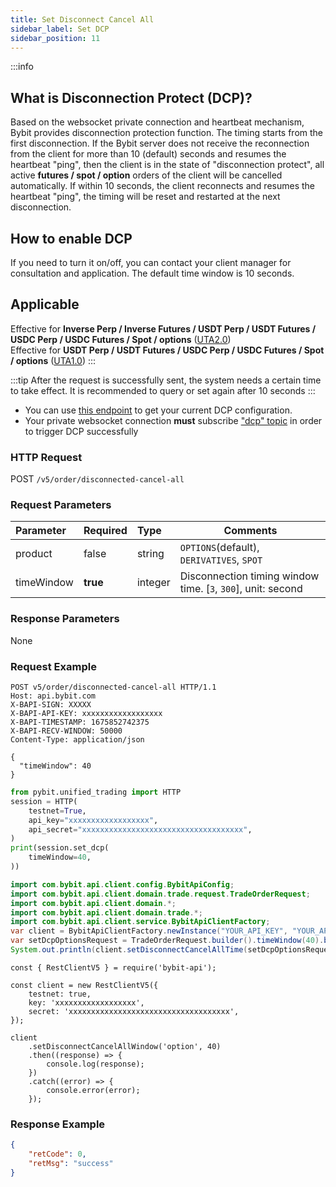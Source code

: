 ```yaml
---
title: Set Disconnect Cancel All
sidebar_label: Set DCP
sidebar_position: 11
---
```


:::info
## What is Disconnection Protect (DCP)?
Based on the websocket private connection and heartbeat mechanism, Bybit provides disconnection protection function. The
timing starts from the first disconnection. If the Bybit server does not receive the reconnection from the client for
more than 10 (default) seconds and resumes the heartbeat "ping", then the client is in the state of "disconnection protect",
all active **futures / spot / option** orders of the client will be cancelled automatically. If within 10 seconds, the client reconnects
and resumes the heartbeat "ping", the timing will be reset and restarted at the next disconnection.

## How to enable DCP
If you need to turn it on/off, you can contact your client manager for consultation and application. The default time window is 10 seconds.

## Applicable
Effective for **Inverse Perp / Inverse Futures / USDT Perp / USDT Futures / USDC Perp / USDC Futures / Spot / options** ([UTA2.0](../acct-mode#uta-20))<br/>
Effective for **USDT Perp / USDT Futures / USDC Perp / USDC Futures / Spot / options**  ([UTA1.0](../acct-mode#uta-10))
:::

:::tip
After the request is successfully sent, the system needs a certain time to take effect. It is recommended to query or set again after 10 seconds
:::

* You can use [this endpoint](/v5/account/dcp-info) to get your current DCP configuration.
* Your private websocket connection **must** subscribe ["dcp" topic](../websocket/private/dcp) in order to trigger DCP successfully

### HTTP Request
POST `/v5/order/disconnected-cancel-all`

### Request Parameters
| Parameter | Required | Type | Comments|
|:----- |:-------|:-----|------ |
|product |false |string |`OPTIONS`(default), `DERIVATIVES`, `SPOT`|
|timeWindow |**true** |integer |Disconnection timing window time. [`3`, `300`], unit: second |

### Response Parameters
None

### Request Example

<Tabs groupId="programming-languages">
<TabItem value="http" label="HTTP">

```http
POST v5/order/disconnected-cancel-all HTTP/1.1
Host: api.bybit.com
X-BAPI-SIGN: XXXXX
X-BAPI-API-KEY: xxxxxxxxxxxxxxxxxx
X-BAPI-TIMESTAMP: 1675852742375
X-BAPI-RECV-WINDOW: 50000
Content-Type: application/json

{
  "timeWindow": 40
}
```

</TabItem>
<TabItem value="python" label="Python">

```python
from pybit.unified_trading import HTTP
session = HTTP(
    testnet=True,
    api_key="xxxxxxxxxxxxxxxxxx",
    api_secret="xxxxxxxxxxxxxxxxxxxxxxxxxxxxxxxxxxxx",
)
print(session.set_dcp(
    timeWindow=40,
))
```

</TabItem>
<TabItem value="java" label="Java">

```java
import com.bybit.api.client.config.BybitApiConfig;
import com.bybit.api.client.domain.trade.request.TradeOrderRequest;
import com.bybit.api.client.domain.*;
import com.bybit.api.client.domain.trade.*;
import com.bybit.api.client.service.BybitApiClientFactory;
var client = BybitApiClientFactory.newInstance("YOUR_API_KEY", "YOUR_API_SECRET", BybitApiConfig.TESTNET_DOMAIN).newTradeRestClient();
var setDcpOptionsRequest = TradeOrderRequest.builder().timeWindow(40).build();
System.out.println(client.setDisconnectCancelAllTime(setDcpOptionsRequest));
```

</TabItem>
<TabItem value="Node" label="Node.js">

```n4js
const { RestClientV5 } = require('bybit-api');

const client = new RestClientV5({
    testnet: true,
    key: 'xxxxxxxxxxxxxxxxxx',
    secret: 'xxxxxxxxxxxxxxxxxxxxxxxxxxxxxxxxxxxx',
});

client
    .setDisconnectCancelAllWindow('option', 40)
    .then((response) => {
        console.log(response);
    })
    .catch((error) => {
        console.error(error);
    });
```

</TabItem>
</Tabs>

### Response Example

```json
{
    "retCode": 0,
    "retMsg": "success"
}
```
